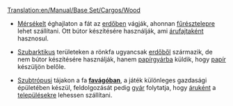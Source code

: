 [[Translation:en/Manual/Base Set/Cargos/Wood]]

{{hu/Manual/Base Set/Cargos/Rakomány|név=Fa
|kép=en/Manual/Base Set/Cargos/Wood.png
|termeli=&nbsp;
* mérsékelt és szubarktikus éghajlaton: [[hu/Manual/Base Set/Industries/Erdő|erdő]], 
* szubtrópusi éghajlaton: [[hu/Manual/Base Set/Industries/Favágó|favágó]]
|fogadja=&nbsp;
* mérsékelt éghajlaton: [[hu/Manual/Base Set/Industries/Fűrésztelep|Fűrésztelep]]
* szubarktikus éghajlaton: [[hu/Manual/Base Set/Industries/Papírgyár|Papírgyár]]
* szubtrópusi éghajlaton: [[hu/Manual/Base Set/Industries/Gyár|Gyár]]
}}


* [[hu/Manual/Éghajlatok#mersekelt|Mérsékelt]] éghajlaton a fát az [[hu/Manual/Base Set/Industries/Erdő|erdőben]] vágják, ahonnan [[hu/Manual/Base Set/Industries/Fűrésztelep|fűrésztelepre]] lehet szállítani. Ott bútor készítésére használják, ami [[en/Áru|árufajtaként]] hasznosul.

* [[hu/Manual/Éghajlatok#szubarktikus|Szubarktikus]] területeken a rönkfa ugyancsak [[hu/Manual/Base Set/Industries/Erdő|erdőből]] származik, de nem bútor készítésére használják, hanem [[hu/Manual/Base Set/Industries/Papírgyár|papírgyárba]] küldik, hogy [[hu/Manual/Base Set/Cargos/Papír|papír]] készüljön belőle.

* [[hu/Manual/Éghajlatok#szubtropusi|Szubtrópusi]] tájakon a fa '''[[hu/Manual/Base Set/Industries/Favágó|favágóban]]''', a játék különleges gazdasági épületében készül, feldolgozását pedig [[hu/Manual/Base Set/Industries/Gyár|gyár]] folytatja, hogy [[hu/Manual/Base Set/Cargos/Áru|áruként]] a [[hu/Manual/Települések|településekre]] lehessen szállítani.

{{hu/Manual/Base Set/Cargos/Navbox Rakomány}}